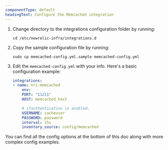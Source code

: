 ```yaml
---
componentType: default
headingText: Configure the Memcached integration
---
```


1. Change directory to the integrations configuration folder by running:

    ```shell
    cd /etc/newrelic-infra/integrations.d
    ```

2. Copy the sample configuration file by running:

    ```shell
    sudo cp memcached-config.yml.sample memcached-config.yml
    ```

3. Edit the `memcached-config.yml` with your info. Here's a basic configuration example:

    ```yml
    integrations:
    - name: nri-memcached
        env:
        PORT: "11211"
        HOST: memcached_host

        # ifauthentication is enabled.
        USERNAME: cacheuser
        PASSWORD: password
        interval: 15s
        inventory_source: config/memcached
    ```

You can find all the config options at the bottom of this doc along with more complex config examples.
